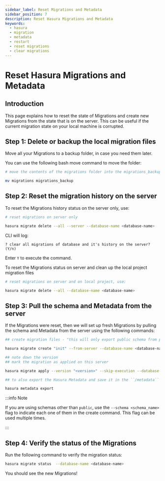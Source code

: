 ```yaml
---
sidebar_label: Reset Migrations and Metadata
sidebar_position: 7
description: Reset Hasura Migrations and Metadata
keywords:
  - hasura
  - migration
  - metadata
  - restart
  - reset migrations
  - clear migrations
---
```


# Reset Hasura Migrations and Metadata

## Introduction

This page explains how to reset the state of Migrations and create new Migrations from the state that is on the
server. This can be useful if the current migration state on your local machine is corrupted.

## Step 1: Delete or backup the local migration files

Move all your Migrations to a backup folder, in case you need them later.

You can use the following bash move command to move the folder:

```bash
# move the contents of the migrations folder into the migrations_backup folder

mv migrations migrations_backup
```

## Step 2: Reset the migration history on the server

To reset the Migrations history status on the server only, use:

```bash
# reset migrations on server only

hasura migrate delete --all --server --database-name <database-name>
```

CLI will log:

```text
? clear all migrations of database and it's history on the server? (Y/n)
```

Enter `Y` to execute the command.

To reset the Migrations status on server and clean up the local project migration files

```bash
# reset migrations on server and on local project, use:

hasura migrate delete --all --database-name <database-name>
```

## Step 3: Pull the schema and Metadata from the server

If the Migrations were reset, then we will set up fresh Migrations by pulling the schema and Metadata from the
server using the following commands:

```bash
## create migration files - "this will only export public schema from postgres"

hasura migrate create "init" --from-server --database-name <database-name>
```

```bash
## note down the version
## mark the migration as applied on this server

hasura migrate apply --version "<version>" --skip-execution --database-name <database-name>
```

```bash
## to also export the Hasura Metadata and save it in the ``/metadata`` directory

hasura metadata export
```

:::info Note

If you are using schemas other than `public`, use the `--schema <schema_name>` flag to indicate each one of them in
the create command. This flag can be used multiple times.

:::

## Step 4: Verify the status of the Migrations

Run the following command to verify the migration status:

```bash
hasura migrate status  --database-name <database-name>
```

You should see the new Migrations!
